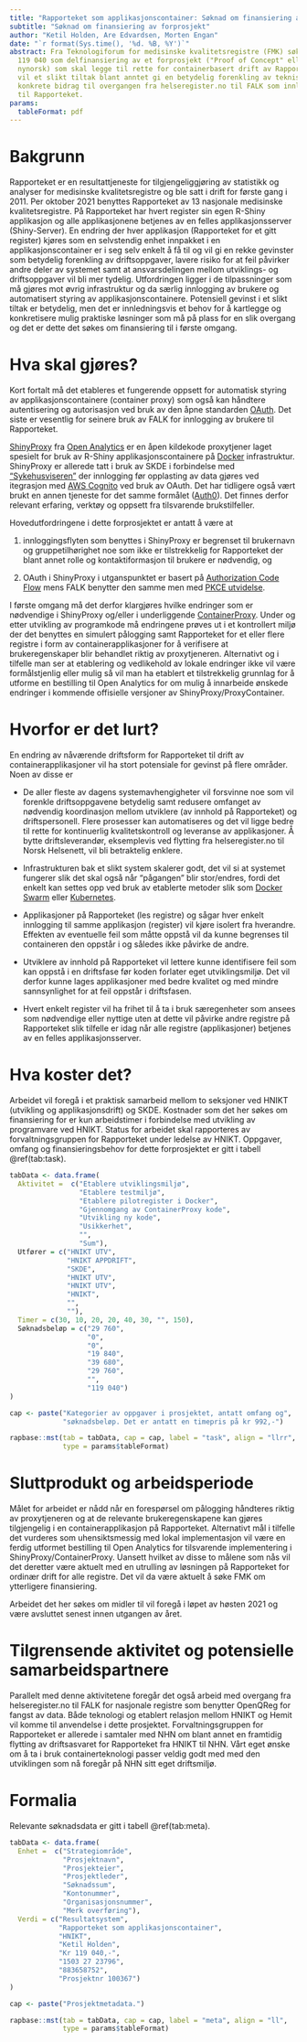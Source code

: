 ```yaml
---
title: "Rapporteket som applikasjonscontainer: Søknad om finansiering av forprosjekt"
subtitle: "Søknad om finansiering av forprosjekt"
author: "Ketil Holden, Are Edvardsen, Morten Engan"
date: "`r format(Sys.time(), '%d. %B, %Y')`"
abstract: Fra Teknologiforum for medisinske kvalitetsregistre (FMK) søkes det om kr
  119 040 som delfinansiering av et forprosjekt ("Proof of Concept" eller "PoC" på
  nynorsk) som skal legge til rette for containerbasert drift av Rapporteket. Primært
  vil et slikt tiltak blant anntet gi en betydelig forenkling av teknisk drift og
  konkrete bidrag til overgangen fra helseregister.no til FALK som innlogging av brukere
  til Rapporteket.
params:
  tableFormat: pdf
---
```


# Bakgrunn
Rapporteket er en resultattjeneste for tilgjengeliggjøring av statistikk og analyser for medisinske kvalitetsregistre og ble satt i drift for første gang i 2011. Per oktober 2021 benyttes Rapporteket av 13 nasjonale medisinske kvalitetsregistre. På Rapporteket har hvert register sin egen R-Shiny applikasjon og alle applikasjonene betjenes av en felles applikasjonsserver (Shiny-Server). En endring der hver applikasjon (Rapporteket for et gitt register) kjøres som en selvstendig enhet innpakket i en applikasjonscontainer er i seg selv enkelt å få til og vil gi en rekke gevinster som betydelig forenkling av driftsoppgaver, lavere risiko for at feil påvirker andre deler av systemet samt at ansvarsdelingen mellom utviklings- og driftsoppgaver vil bli mer tydelig. Utfordringen ligger i de tilpassninger som må gjøres mot øvrig infrastruktur og da særlig innlogging av brukere og automatisert styring av applikasjonscontainere. Potensiell gevinst i et slikt tiltak er betydelig, men det er innledningsvis et behov for å kartlegge og konkretisere mulig praktiske løsninger som må på plass for en slik overgang og det er dette det søkes om finansiering til i første omgang. 

# Hva skal gjøres?
Kort fortalt må det etableres et fungerende oppsett for automatisk styring av applikasjonscontainere (container proxy) som også kan håndtere autentisering og autorisasjon ved bruk av den åpne standarden [OAuth](https://en.wikipedia.org/wiki/OAuth). Det siste er vesentlig for seinere bruk av FALK for innlogging av brukere til Rapporteket.

[ShinyProxy](https://www.shinyproxy.io/) fra [Open Analytics](https://www.openanalytics.eu/) er en åpen kildekode proxytjener laget spesielt for bruk av R-Shiny applikasjonscontainere på [Docker](https://www.docker.com/) infrastruktur. ShinyProxy er allerede tatt i bruk av SKDE i forbindelse med ["Sykehusviseren"](https://www.skde.no/kvalitetsregistre/alle/sykehus) der innlogging før opplasting av data gjøres ved itegrasjon med [AWS Cognito](https://aws.amazon.com/cognito/) ved bruk av OAuth. Det har tidligere også vært brukt en annen tjeneste for det samme formålet ([Auth0](https://auth0.com/)). Det finnes derfor relevant erfaring, verktøy og oppsett fra tilsvarende brukstilfeller.

Hovedutfordringene i dette forprosjektet er antatt å være at

1. innloggingsflyten som benyttes i ShinyProxy er begrenset til brukernavn og gruppetilhørighet noe som ikke er tilstrekkelig for Rapporteket der blant annet rolle og kontaktiformasjon til brukere er nødvendig, og

2. OAuth i ShinyProxy i utganspunktet er basert på [Authorization Code Flow](https://oauth.net/2/grant-types/authorization-code/) mens FALK benytter den samme men med [PKCE utvidelse](https://oauth.net/2/pkce/).

I første omgang må det derfor klargjøres hvilke endringer som er nødvendige i ShinyProxy og/eller i underliggende [ContainerProxy](https://www.containerproxy.io/). Under og etter utvikling av programkode må endringene prøves ut i et kontrollert miljø der det benyttes en simulert pålogging samt Rapporteket for et eller flere registre i form av containerapplikasjoner for å verifisere at brukeregenskaper blir behandlet riktig av proxytjeneren. Alternativt og i tilfelle man ser at etablering og vedlikehold av lokale endringer ikke vil være formålstjenlig eller mulig så vil man ha etablert et tilstrekkelig grunnlag for å utforme en bestilling til Open Analytics for om mulig å innarbeide ønskede endringer i kommende offisielle versjoner av ShinyProxy/ProxyContainer.

# Hvorfor er det lurt?
En endring av nåværende driftsform for Rapporteket til drift av containerapplikasjoner vil ha stort potensiale for gevinst på flere områder. Noen av disse er

* De aller fleste av dagens systemavhengigheter vil forsvinne noe som vil forenkle driftsoppgavene betydelig samt redusere omfanget av nødvendig koordinasjon mellom utviklere (av innhold på Rapporteket) og driftspersonell. Flere prosesser kan automatiseres og det vil ligge bedre til rette for kontinuerlig kvalitetskontroll og leveranse av applikasjoner. Å bytte driftsleverandør, eksemplevis ved flytting fra helseregister.no til Norsk Helsenett, vil bli betraktelig enklere.

* Infrastrukturen bak et slikt system skalerer godt, det vil si at systemet fungerer slik det skal også når "pågangen" blir stor/endres, fordi det enkelt kan settes opp ved bruk av etablerte metoder slik som [Docker Swarm](https://docs.docker.com/engine/swarm/) eller [Kubernetes](https://en.wikipedia.org/wiki/Kubernetes).

* Applikasjoner på Rapporteket (les registre) og sågar hver enkelt innlogging til samme applikasjon (register) vil kjøre isolert fra hverandre. Effekten av eventuelle feil som måtte oppstå vil da kunne begrenses til containeren den oppstår i og således ikke påvirke de andre.

* Utviklere av innhold på Rapporteket vil lettere kunne identifisere feil som kan oppstå i en driftsfase før koden forlater eget utviklingsmiljø. Det vil derfor kunne lages applikasjoner med bedre kvalitet og med mindre sannsynlighet for at feil oppstår i driftsfasen.

* Hvert enkelt register vil ha frihet til å ta i bruk særegenheter som ansees som nødvendige eller nyttige uten at dette vil påvirke andre registre på Rapporteket slik tilfelle er idag når alle registre (applikasjoner) betjenes av en felles applikasjonsserver. 

# Hva koster det?
Arbeidet vil foregå i et praktisk samarbeid mellom to seksjoner ved HNIKT (utvikling og applikasjonsdrift) og SKDE. Kostnader som det her søkes om finansiering for er kun arbeidstimer i forbindelse med utvikling av programvare ved HNIKT. Status for arbeidet skal rapporteres av forvaltningsgruppen for Rapporteket under ledelse av HNIKT. Oppgaver, omfang og finansieringsbehov for dette forprosjektet er gitt i tabell \@ref(tab:task).

```r
tabData <- data.frame(
  Aktivitet =  c("Etablere utviklingsmiljø",
                 "Etablere testmiljø",
                 "Etablere pilotregister i Docker",
                 "Gjennomgang av ContainerProxy kode",
                 "Utvikling ny kode",
                 "Usikkerhet",
                 "",
                 "Sum"),
  Utfører = c("HNIKT UTV",
              "HNIKT APPDRIFT",
              "SKDE",
              "HNIKT UTV",
              "HNIKT UTV",
              "HNIKT",
              "",
              ""),
  Timer = c(30, 10, 20, 20, 40, 30, "", 150),
  Søknadsbeløp = c("29 760",
                   "0",
                   "0",
                   "19 840",
                   "39 680",
                   "29 760",
                   "",
                   "119 040")
)

cap <- paste("Kategorier av oppgaver i prosjektet, antatt omfang og",
             "søknadsbeløp. Det er antatt en timepris på kr 992,-")

rapbase::mst(tab = tabData, cap = cap, label = "task", align = "llrr",
             type = params$tableFormat)

```

# Sluttprodukt og arbeidsperiode
Målet for arbeidet er nådd når en forespørsel om pålogging håndteres riktig av proxytjeneren og at de relevante brukeregenskapene kan gjøres tilgjengelig i en containerapplikasjon på Rapporteket. Alternativt mål i tilfelle det vurderes som uhensiktsmessig med lokal implementasjon vil være en ferdig utformet bestilling til Open Analytics for tilsvarende implementering i ShinyProxy/ContainerProxy. Uansett hvilket av disse to målene som nås vil det deretter være aktuelt med en utrulling av løsningen på Rapporteket for ordinær drift for alle registre. Det vil da være aktuelt å søke FMK om ytterligere finansiering.

Arbeidet det her søkes om midler til vil foregå i løpet av høsten 2021 og være avsluttet senest innen utgangen av året.

# Tilgrensende aktivitet og potensielle samarbeidspartnere
Parallelt med denne aktivitetene foregår det også arbeid med overgang fra helseregister.no til FALK for nasjonale registre som benytter OpenQReg for fangst av data. Både teknologi og etablert relasjon mellom HNIKT og Hemit vil komme til anvendelse i dette prosjektet. Forvaltningsgruppen for Rapporteket er allerede i samtaler med NHN om blant annet en framtidig flytting av driftsasvaret for Rapporteket fra HNIKT til NHN. Vårt eget ønske om å ta i bruk containerteknologi passer veldig godt med med den utviklingen som nå foregår på NHN sitt eget driftsmiljø.

# Formalia
Relevante søknadsdata er gitt i tabell \@ref(tab:meta).

```r
tabData <- data.frame(
  Enhet =  c("Strategiområde",
             "Prosjektnavn",
             "Prosjekteier",
             "Prosjektleder",
             "Søknadssum",
             "Kontonummer",
             "Organisasjonsnummer",
             "Merk overføring"),
  Verdi = c("Resultatsystem",
            "Rapporteket som applikasjonscontainer",
            "HNIKT",
            "Ketil Holden",
            "Kr 119 040,-",
            "1503 27 23796",
            "883658752",
            "Prosjektnr 100367")
)

cap <- paste("Prosjektmetadata.")

rapbase::mst(tab = tabData, cap = cap, label = "meta", align = "ll",
             type = params$tableFormat)
```

